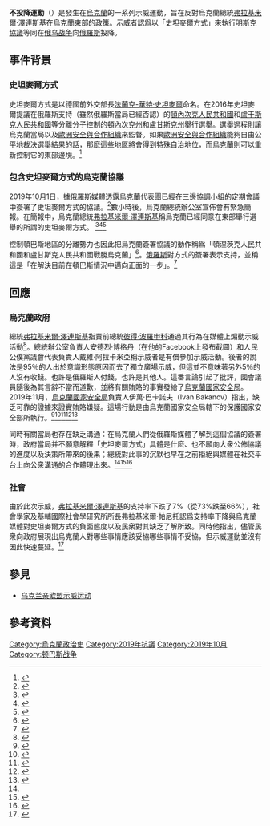 {{NoteTA
| G1= PP
}}
{{Infobox civil conflict
| title = 不投降運動<br>Ні капітуляції!
| subtitle = 
| partof = [[乌克兰亲欧盟示威运动|乌克兰亲欧盟示威运动]]，[[頓巴斯戰爭|頓巴斯戰爭]]
| image = No to capitulation! Kyiv, 2019.10.06 - R08.jpg
| caption = 
| date = 2019年10月1日-12月
| place = {{UKR}} <br/> [[基輔|基輔]] 以及在烏克蘭和歐洲的其他城市
| coordinates = 
| causes = 烏克蘭總統 [[弗拉基米尔·泽连斯基|弗拉基米尔·泽连斯基]] 同意以「史坦麥爾方式」來執行[[明斯克協議|明斯克協議]]
| goals = 
| methods = 
| status = 
| result = 
| side1 = [[File:Зе!_депутат_слуга_народу.svg|20px]] [[人民公僕_(政黨)|人民公僕]]<ref>{{Cite web|title=“Слуга народу” про формулу Штайнмаєра: Це вимога Росії для перемовин в Європі|url=http://www.pravda.com.ua/news/2019/10/2/7227881/|access-date=2022-02-28|work=Українська правда|language=uk|archive-date=2022-04-29|archive-url=https://web.archive.org/web/20220429105454/https://www.pravda.com.ua/news/2019/10/2/7227881/}}</ref><br/> [[反对派平台－为了生活|反对派平台－为了生活]]<ref>{{Cite web|title="Опозиційна платформа - За життя" схвалює погодження "формули Штайнмаєра"|url=https://ua.interfax.com.ua/news/political/616517.html|access-date=2022-02-28|work=Інтерфакс-Україна|language=uk|archive-date=2022-03-01|archive-url=https://web.archive.org/web/20220301181436/https://ua.interfax.com.ua/news/political/616517.html}}</ref>
----
| side2 = {{uk-link|反恐行動/聯合軍事行動中的退役軍人|Спілка Учасників, Ветеранів, Інвалідів АТО та бойових дій}}<ref name="протест" /><br/>{{en-link|反恐行動/聯合軍事行動中的志願軍|Civil volunteer movement helping Ukrainian forces in the war in Donbass}}<ref name="протест" /><br/>民族主義者組織<ref name="протест" />
----{{uk-link|抵抗投降運動|Рух опору капітуляції}}<ref>[https://hromadske.radio/news/2019/10/06/stvorennya-ruhu-oporu-kapitulyaciyi-vymoga-vidstavky-bogdana-ta-akciya-14-zhovtnya-u-kyyevi-proyshlo-viche Створення «Руху опору капітуляції», вимога відставки Богдана та акція 14 жовтня — у Києві пройшло віче] {{Wayback|url=https://hromadske.radio/news/2019/10/06/stvorennya-ruhu-oporu-kapitulyaciyi-vymoga-vidstavky-bogdana-ta-akciya-14-zhovtnya-u-kyyevi-proyshlo-viche |date=20210213051009 }}. Громадське радіо. 06 October 2019</ref><ref>{{Cite web|title=Не допустимо капітуляції! Відкрите звернення громадськості до президента України|url=https://espreso.tv/news/2019/09/17/ne_dopustymo_kapitulyaciyi_vidkryte_zvernennya_gromadskosti_do_prezydenta_ukrayiny|access-date=2022-02-28|work=Еспресо|language=uk|archive-date=2022-04-29|archive-url=https://web.archive.org/web/20220429105459/https://espreso.tv/news/2019/09/17/ne_dopustymo_kapitulyaciyi_vidkryte_zvernennya_gromadskosti_do_prezydenta_ukrayiny}}</ref><br/>{{uk-link|紅綫 (烏克蘭)|Червоні лінії|紅綫}}<br/>{{en-link|國民兵黨|National Corps}}<ref>{{Cite web|title=Люди глибоко шоковані розведенням військ - Білецький|url=https://www.ukrinform.ua/rubric-ato/2793641-ludi-gliboko-sokovani-rozvedennam-vijsk-bileckij.html|access-date=2022-02-28|work=www.ukrinform.ua|language=uk|archive-date=2022-04-29|archive-url=https://web.archive.org/web/20220429105457/https://www.ukrinform.ua/rubric-ato/2793641-ludi-gliboko-sokovani-rozvedennam-vijsk-bileckij.html}}</ref><br/>[[欧洲团结|欧洲团结]]<ref>{{Cite web |url=https://prm.ua/niyakoyi-formuli-shtaynmayera-tilki-spilna-dorozhnya-karta-zaproponovana-ukrayinoyu-frantsiyeyu-nimechchinoyu-z-posilennyam-tisku-na-rosiyu-poroshenko/ |title=Ніякої «формули Штайнмаєра», тільки спільна дорожня карта, запропонована Україною, Францією, Німеччиною, з посиленням тиску на Росію — Порошенко |access-date=2021-02-01 |archive-date=2021-02-05 |archive-url=https://web.archive.org/web/20210205161434/https://prm.ua/niyakoyi-formuli-shtaynmayera-tilki-spilna-dorozhnya-karta-zaproponovana-ukrayinoyu-frantsiyeyu-nimechchinoyu-z-posilennyam-tisku-na-rosiyu-poroshenko/ }}</ref><br/>{{tsl|en|Voice (Ukrainian political party)|声音 (乌克兰政党)|聲音}}<ref>{{Cite web|title=«Формула Штайнмаєра»: «Голос» вимагає скликати закрите засідання Верховної Ради з участю Зеленського|url=https://www.radiosvoboda.org/a/news-formula-shtaynmayera/30195295.html|access-date=2022-02-28|work=Радіо Свобода|language=uk|archive-date=2019-10-04|archive-url=https://web.archive.org/web/20191004044540/https://www.radiosvoboda.org/a/news-formula-shtaynmayera/30195295.html}}</ref><br/>[[全烏克蘭祖國聯盟|全烏克蘭祖國聯盟]]<ref>{{Cite web|title=Тимошенко: «Батьківщина» вважає «формулу Штайнмаєра» неприпустимою для України|url=https://www.radiosvoboda.org/a/news-tymoshenkoformula-shtainmaera/30194631.html|access-date=2022-02-28|work=Радіо Свобода|language=uk|archive-date=2022-05-15|archive-url=https://web.archive.org/web/20220515152526/https://www.radiosvoboda.org/a/news-tymoshenkoformula-shtainmaera/30194631.html}}</ref><br/>[[全烏克蘭聯盟「自由」|全烏克蘭聯盟「自由」]]<ref>{{Cite web|title=«Формула Штайнмаєра»: позиція ВО «Свобода»|url=https://volynua.com/posts/formulou-shtaynmaera-pozitsiya-vo-svoboda|access-date=2022-02-28|work=Волинь UA|language=uk|archive-date=2021-02-04|archive-url=https://web.archive.org/web/20210204102949/https://volynua.com/posts/formulou-shtaynmaera-pozitsiya-vo-svoboda}}</ref><br/>{{en-link|民主斧頭黨|Democratic Axe}}<ref name="протест">{{Cite web|title=У містах України протестують через погодження «формули Штайнмаєра» щодо Донбасу – огляд|url=https://www.radiosvoboda.org/a/protesty-proty-formuly-shtainmaiera/30195697.html|access-date=2022-02-28|work=Радіо Свобода|language=uk|archive-date=2019-12-07|archive-url=https://web.archive.org/web/20191207194840/https://www.radiosvoboda.org/a/protesty-proty-formuly-shtainmaiera/30195697.html}}</ref>
| side3 = 
| side4 = 
| leadfigures1 = [[弗拉基米尔·泽连斯基|弗拉基米尔·泽连斯基]] <br/> {{en-link|瓦季姆·普里斯泰科|Vadym Prystaiko}} <br/> {{en-link|安德烈·扎霍羅德紐克|Andriy Zahorodniuk}}
| leadfigures2 = [[彼得·波罗申科|彼得·波罗申科]] <br/> {{en-link|奧列格·加尼伯克|Oleh Tyahnybok}} <br/> {{en-link|斯維亞托斯·瓦卡丘克|Sviatoslav Vakarchuk}} <br/> [[尤莉婭·弗拉基米羅芙娜·季莫申科|尤莉婭·弗拉基米羅芙娜·季莫申科]]
| leadfigures3 = 
| leadfigures4 = 
| howmany1 = 
| howmany2 = <small> 500人 (10月1日) </small><ref>{{Cite web |url=https://www.5.ua/polityka/ni-kapituliatsii-ta-iolka-dlia-ze-u-kyievi-pochalysia-protesty-cherez-zaiavy-zelenskoho-vkliuchennia-200251.html |title=«Ні капітуляції» та «йолка для Зе»: у Києві почалися протести через заяви Зеленського — включення (оновлено) |access-date=2021-02-01 |archive-date=2021-02-05 |archive-url=https://web.archive.org/web/20210205061558/https://www.5.ua/polityka/ni-kapituliatsii-ta-iolka-dlia-ze-u-kyievi-pochalysia-protesty-cherez-zaiavy-zelenskoho-vkliuchennia-200251.html }}</ref><br/><small>2,000 人 (10月2日)</small><ref>{{Cite web|title="Ні - капітуляції". У Києві знову протестують проти можливого підписання "формули Штайнмаєра"|url=https://tyzhden.ua/News/236123|access-date=2022-02-28|work=tyzhden.ua|archive-date=2022-03-23|archive-url=https://web.archive.org/web/20220323203259/https://tyzhden.ua/News/236123}}</ref><br/><small>12,000 人 (10月6日)</small><ref>{{Cite web |url=https://novynarnia.com/2019/10/06/slava-natsiyi-ni-kapitulyatsiyi-yak-kiyiv-vihodiv-na-noviy-maydan-foto-video/ |title=«Слава нації — ні капітуляції!»: як Київ виходив на новий РОК-Майдан. ФОТО, ВІДЕО |access-date=2021-02-01 |archive-date=2019-12-30 |archive-url=https://web.archive.org/web/20191230091904/https://novynarnia.com/2019/10/06/slava-natsiyi-ni-kapitulyatsiyi-yak-kiyiv-vihodiv-na-noviy-maydan-foto-video/ }}</ref><br/><small>50,000人 (10月14日)</small><ref>{{Cite web |url=https://zik.ua/news/2019/10/14/na_marsh_ni_kapitulyatsii_vyyshly_blyzko_50_tysyach_lyudey__biletskyy_1667621 |title=На марш «Ні капітуляції» вийшли близько 50 тисяч людей, — Білецький |access-date=2021-02-01 |archive-date=2019-12-08 |archive-url=https://web.archive.org/web/20191208222306/https://zik.ua/news/2019/10/14/na_marsh_ni_kapitulyatsii_vyyshly_blyzko_50_tysyach_lyudey__biletskyy_1667621 }}</ref>
| howmany3 = 
| howmany4 = 
| casualties1 = 
| casualties2 = 
| casualties3 = 
| casualties4 = 
| fatalities =
| injuries =
| arrests =
| detentions =
| charged =
| fined =
| casualties_label = 
| notes = 
| sidebox = 
}}
'''不投降運動'''（{{Lang-uk|Ні капітуляції!|Ni kapitulyatsii!}}）是發生在[[烏克蘭|烏克蘭]]的一系列示威運動，旨在反對烏克蘭總統[[弗拉基米爾·澤連斯基|弗拉基米爾·澤連斯基]]在烏克蘭東部的政策。示威者認爲以「史坦麥爾方式」來執行[[明斯克協議|明斯克協議]]等同在[[俄乌战争|俄乌战争]]向[[俄羅斯|俄羅斯]]投降。

== 事件背景 ==
===史坦麥爾方式===
史坦麥爾方式是以德國前外交部長[[法蘭克-華特·史坦麥爾|法蘭克-華特·史坦麥爾]]命名。在2016年史坦麥爾提議在俄羅斯支持（雖然俄羅斯當局已經否認）的[[頓內次克人民共和國|頓內次克人民共和國]]和[[盧干斯克人民共和國|盧干斯克人民共和國]]等分離分子控制的[[頓內次克州|頓內次克州]]和[[盧甘斯克州|盧甘斯克州]]舉行選舉。選舉過程則讓烏克蘭當局以及[[歐洲安全與合作組織|歐洲安全與合作組織]]來監督。如果[[歐洲安全與合作組織|歐洲安全與合作組織]]能夠自由公平地裁決選舉結果的話，那麽這些地區將會得到特殊自治地位，而烏克蘭則可以重新控制它的東部邊境。<ref name="30195593Steinmeier">{{Cite web|title=Explainer: What Is The Steinmeier Formula -- And Did Zelenskiy Just Capitulate To Moscow?|url=https://www.rferl.org/a/what-is-the-steinmeier-formula-and-did-zelenskiy-just-capitulate-to-moscow-/30195593.html|access-date=2022-02-28|work=RadioFreeEurope/RadioLiberty|language=en|archive-date=2019-10-07|archive-url=https://web.archive.org/web/20191007034910/https://www.rferl.org/a/what-is-the-steinmeier-formula-and-did-zelenskiy-just-capitulate-to-moscow-/30195593.html}}</ref>

===包含史坦麥爾方式的烏克蘭協議===
2019年10月1日，據俄羅斯媒體透露烏克蘭代表團已經在三邊協調小組的定期會議中簽署了史坦麥爾方式的協議。<ref>{{Cite web|title=Російські ЗМІ заявили, що Україна підписала "формулу Штайнмаєра"|url=https://espreso.tv/news/2019/10/01/rosiyski_zmi_zayavyly_scho_ukrayina_pidpysala_quotformulu_shtaynmayeraquot|access-date=2022-02-28|work=espreso.tv|language=uk|archive-date=2019-12-06|archive-url=https://web.archive.org/web/20191206184319/https://espreso.tv/news/2019/10/01/rosiyski_zmi_zayavyly_scho_ukrayina_pidpysala_quotformulu_shtaynmayeraquot}}</ref>數小時後，烏克蘭總統辦公室宣佈會有緊急簡報。在簡報中，烏克蘭總統[[弗拉基米爾·澤連斯基|弗拉基米爾·澤連斯基]]稱烏克蘭已經同意在東部舉行選舉的所謂的史坦麥爾方式。 <ref>{{Cite web|title=Зеленський несподівано скликав брифінг – трансляція|url=https://www.radiosvoboda.org/a/news-zelenskyi-bryfing/30193653.html|access-date=2022-02-28|work=Радіо Свобода|language=uk|archive-date=2019-10-02|archive-url=https://web.archive.org/web/20191002143220/https://www.radiosvoboda.org/a/news-zelenskyi-bryfing/30193653.html}}</ref><ref>{{Cite web|title=Якщо там будуть будь-які війська – виборів не буде, – Зеленський про формулу Штайнмаєра|url=https://24tv.ua/yakshho_tam_budut_bud_yaki_viyska__viboriv_ne_bude_zelenskiy_pro_formulu_shtaynmayera_n1213295|access-date=2022-02-28|work=24 Канал|language=uk|archive-date=2020-06-24|archive-url=https://web.archive.org/web/20200624082822/https://24tv.ua/yakshho_tam_budut_bud_yaki_viyska__viboriv_ne_bude_zelenskiy_pro_formulu_shtaynmayera_n1213295}}</ref><ref name="51543463Ukrainentc">{{Cite news|title=Ukraine conflict: Deadly flare-up on eastern front line|url=https://www.bbc.com/news/world-europe-51543463|newspaper=BBC News|date=2020-02-18|accessdate=2022-02-28|language=en-GB|archive-date=2020-11-03|archive-url=https://web.archive.org/web/20201103211904/https://www.bbc.com/news/world-europe-51543463}}</ref>

控制頓巴斯地區的分離勢力也因此把烏克蘭簽署協議的動作稱爲「頓涅茨克人民共和國和盧甘斯克人民共和國戰勝烏克蘭」<ref name="donbass"> {{Cite web|title=Самоопределение Донбасса, победа ДНР. Що побачили пропагандистські ресурси в підписаній формулі Штайнамєра|url=https://texty.org.ua/fragments/96874/Samoopredelenyje_Donbassa_pobeda_DNR_Shho_pobachyly_propagandystski-96874/|access-date=2022-02-28|work=texty.org.ua|language=uk}} </ref>。[[俄羅斯|俄羅斯]]對方式的簽署表示支持，並稱這是「在解決目前在頓巴斯情況中邁向正面的一步」。<ref>{{Cite web|title="Серйозний успіх Москви": у Росії радіють через підписання Україною "формули Штайнмаєра"|url=https://tsn.ua/politika/seryozniy-uspih-moskvi-u-rosiyi-radiyut-cherez-pidpisannya-ukrayinoyu-formuli-shtaynmayera-1420077.html|access-date=2022-02-28|date=2019-10-01|work=ТСН.ua|language=uk|archive-date=2019-10-03|archive-url=https://web.archive.org/web/20191003221036/https://tsn.ua/politika/seryozniy-uspih-moskvi-u-rosiyi-radiyut-cherez-pidpisannya-ukrayinoyu-formuli-shtaynmayera-1420077.html}}</ref>

== 回應 ==

=== 烏克蘭政府 ===
總統[[弗拉基米爾·澤連斯基|弗拉基米爾·澤連斯基]]指責前總統[[彼得·波羅申科|彼得·波羅申科]]通過其行為在媒體上煽動示威活動<ref>{{Cite web|title=Зеленский назвал ошибку Порошенко, которая “шокировала Европу”|url=http://www.pravda.com.ua/rus/news/2019/10/10/7228656/|access-date=2022-02-28|work=Украинская правда|language=ru|archive-date=2022-05-14|archive-url=https://web.archive.org/web/20220514010946/https://www.pravda.com.ua/rus/news/2019/10/10/7228656/}}</ref>。總統辦公室負責人安德烈·博格丹（在他的Facebook上發布截圖）和人民公僕黨議會代表負責人戴維·阿拉卡米亞稱示威者是有償參加示威活動。後者的說法是95％的人出於意識形態原因而去了獨立廣場示威，但這並不意味著另外5％的人沒有收錢。也許是俄羅斯人付錢，也許是其他人。這番言論引起了批評，國會議員隨後為其言辭不當而道歉，並將有關賄賂的事實發給了[[烏克蘭國家安全局|烏克蘭國家安全局]]。 2019年11月，[[烏克蘭國家安全局|烏克蘭國家安全局]]負責人伊萬·巴卡諾夫（Ivan Bakanov）指出，缺乏可靠的證據來證實賄賂嫌疑。這場行動是由烏克蘭國家安全局轄下的保護國家安全部所執行。<ref>{{Cite web|title="Если человек говорит по-русски - разве у него нет души?". Интервью Баканова - за минуту|url=https://www.liga.net/politics/articles/esli-chelovek-govorit-po-russki---razve-u-nego-net-dushi-intervyu-bakanova---za-minutu|access-date=2022-02-28|date=2019-11-13|work=LIGA|language=ru|archive-date=2019-11-13|archive-url=https://web.archive.org/web/20191113183644/https://www.liga.net/politics/articles/esli-chelovek-govorit-po-russki---razve-u-nego-net-dushi-intervyu-bakanova---za-minutu}}</ref><ref>{{Cite web|title=Протестующие требуют отставки Богдана из-за поста в Facebook|url=http://www.pravda.com.ua/rus/news/2019/10/6/7228273/|access-date=2022-02-28|work=Украинская правда|language=ru|archive-date=2022-02-28|archive-url=https://web.archive.org/web/20220228144623/https://www.pravda.com.ua/rus/news/2019/10/6/7228273/}}</ref><ref name=":0">{{Cite web|title=Давид Арахамія: "Єдине, що нас усіх об'єднує, це довіра до президента"|url=https://lb.ua/news/2019/10/12/439616_david_arahamiya_edinstvennoe.html|access-date=2022-02-28|work=LB.ua|archive-date=2019-10-17|archive-url=https://web.archive.org/web/20191017061344/https://lb.ua/news/2019/10/12/439616_david_arahamiya_edinstvennoe.html}}</ref><ref>{{Cite web|title=Арахамия извинился перед участниками акций против "капитуляции"|url=https://tsn.ua/ru/ukrayina/arahamiya-izvinilsya-pered-uchastnikami-akciy-protiv-kapitulyacii-1426311.html|access-date=2022-02-28|date=2019-10-14|work=ТСН.ua|language=ru|archive-date=2019-10-22|archive-url=https://web.archive.org/web/20191022022250/https://tsn.ua/ru/ukrayina/arahamiya-izvinilsya-pered-uchastnikami-akciy-protiv-kapitulyacii-1426311.html}}</ref><ref>{{Cite web|title=Арахамия объявил, что передал СБУ "доказательства продажности" участников акций протеста|url=https://www.dsnews.ua/politics/arahamiya-obyavil-chto-peredal-sbu-dokazatelstva-prodazhnosti--16102019151000|access-date=2022-02-28|date=2019-10-16|work=DSnews.ua|language=ru|archive-date=2022-02-28|archive-url=https://web.archive.org/web/20220228141121/https://www.dsnews.ua/politics/arahamiya-obyavil-chto-peredal-sbu-dokazatelstva-prodazhnosti--16102019151000}}</ref>

同時有關當局也存在缺乏溝通：在烏克蘭人們從俄羅斯媒體了解到這個協議的簽署時，政府當局并不願意解釋「史坦麥爾方式」具體是什麽、也不願向大衆公佈協議的進度以及決策所帶來的後果；總統對此事的沉默也早在之前拒絕與媒體在社交平台上向公衆溝通的合作體現出來。<ref name=":0" /><ref>{{Cite web|title=Комунікаційний провал влади Зеленського може перерости в катастрофу – преса про Донбас (рос.)|url=https://www.radiosvoboda.org/a/donbass--realii/30199533.html|access-date=2022-02-28|work=Радіо Свобода|language=uk|archive-date=2019-10-19|archive-url=https://web.archive.org/web/20191019100104/https://www.radiosvoboda.org/a/donbass--realii/30199533.html}}</ref><ref>{{Cite web|title=Формула Штайнмайера и последствия. Три мнения|url=https://www.liga.net/politics/articles/formula-shtaynmayera-i-posledstviya-tri-mneniya|access-date=2022-02-28|date=2019-10-02|work=LIGA|language=ru|archive-date=2019-10-19|archive-url=https://web.archive.org/web/20191019100106/https://www.liga.net/politics/articles/formula-shtaynmayera-i-posledstviya-tri-mneniya}}</ref>

=== 社會 ===
由於此次示威，[[弗拉基米爾·澤連斯基|弗拉基米爾·澤連斯基]]的支持率下跌了7%（從73%跌至66%），社會學家及基輔國際社會學研究所所長弗拉基米爾·帕尼托認爲支持率下降與烏克蘭媒體對史坦麥爾方式的負面態度以及民衆對其缺乏了解所致。同時他指出，儘管民衆向政府展現出烏克蘭人對哪些事情應該妥協哪些事情不妥協，但示威運動並沒有因此快速蔓延。<ref>{{Cite web|title=Украинцы поддерживают Зеленского на 7% меньше. Объясняет Владимир Паниотто|url=http://www.pravda.com.ua/rus/articles/2019/10/15/7229113/|access-date=2022-02-28|work=Украинская правда|language=ru|archive-date=2022-02-28|archive-url=https://web.archive.org/web/20220228141121/https://www.pravda.com.ua/rus/articles/2019/10/15/7229113/}}</ref>

==參見==
* [[乌克兰亲欧盟示威运动|乌克兰亲欧盟示威运动]]

== 參考資料 ==
{{Reflist|2}}

{{頓巴斯戰爭}}

[[Category:烏克蘭政治史|Category:烏克蘭政治史]]
[[Category:2019年抗議|Category:2019年抗議]]
[[Category:2019年10月|Category:2019年10月]]
[[Category:顿巴斯战争|Category:顿巴斯战争]]